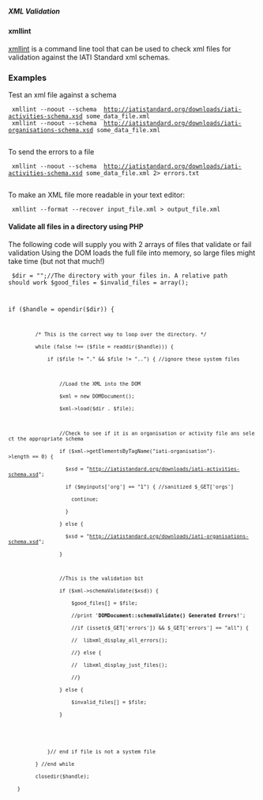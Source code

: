 ===== XML Validation =====

==== xmllint ====
[[http://xmlsoft.org/xmllint.html|xmllint]] is a command line tool that can be used to check xml files for validation against the IATI Standard xml schemas.

=== Examples ===
Test an xml file against a schema  
  
  xmllint --noout --schema  http://iatistandard.org/downloads/iati-activities-schema.xsd some_data_file.xml
  xmllint --noout --schema  http://iatistandard.org/downloads/iati-organisations-schema.xsd some_data_file.xml
  
To send the errors to a file

  xmllint --noout --schema  http://iatistandard.org/downloads/iati-activities-schema.xsd some_data_file.xml 2> errors.txt
  
To make an XML file more readable in your text editor:

  xmllint --format --recover input_file.xml > output_file.xml
 

==== Validate all files in a directory using PHP ====
The following code will supply you with 2 arrays of files that validate or fail validation
Using the DOM loads the full file into memory, so large files might take time (but not that much!)

<code>
$dir = "";//The directory with your files in. A relative path should work 
$good_files =  $invalid_files = array();

if ($handle = opendir($dir)) {
          /* This is the correct way to loop over the directory. */
          while (false !== ($file = readdir($handle))) {
              if ($file != "." && $file != "..") { //ignore these system files
                  
                  //Load the XML into the DOM
                  $xml = new DOMDocument();
                  $xml->load($dir . $file);
                  
                  //Check to see if it is an organisation or activity file ans select the appropriate schema                  
                  if ($xml->getElementsByTagName("iati-organisation")->length == 0) {
                    $xsd = "http://iatistandard.org/downloads/iati-activities-schema.xsd";
                    if ($myinputs['org'] == "1") { //sanitized $_GET['orgs']
                      continue;
                    }
                  } else {
                    $xsd = "http://iatistandard.org/downloads/iati-organisations-schema.xsd";
                  }

                  //This is the validation bit
                  if ($xml->schemaValidate($xsd)) {
                      $good_files[] = $file; 
                      //print '<b>DOMDocument::schemaValidate() Generated Errors!</b>';
                      //if (isset($_GET['errors']) && $_GET['errors'] == "all") {
                      //  libxml_display_all_errors();
                      //} else {
                      //  libxml_display_just_files();
                      //}
                  } else {
                      $invalid_files[] = $file;
                  }
                  
                  
              }// end if file is not a system file
          } //end while
          closedir($handle);
    }
</code>